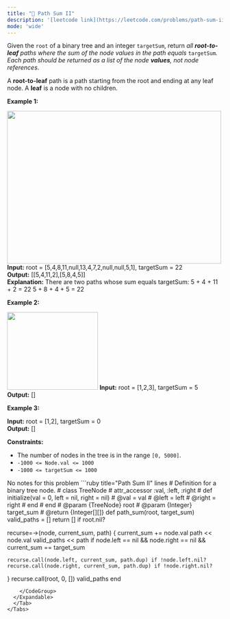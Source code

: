 ```yaml
---
title: "🧀 Path Sum II"
description: '[leetcode link](https://leetcode.com/problems/path-sum-ii/description/)'
mode: 'wide'
---
```

<Tabs>
  <Tab title="Question" icon="circle-question" iconType="regular">
    <Card>
      <p>Given the <code>root</code> of a binary tree and an integer <code>targetSum</code>, return <em>all <strong>root-to-leaf</strong> paths where the sum of the node values in the path equals </em><code>targetSum</code><em>. Each path should be returned as a list of the node <strong>values</strong>, not node references</em>.</p>  <p>A <strong>root-to-leaf</strong> path is a path starting from the root and ending at any leaf node. A <strong>leaf</strong> is a node with no children.</p>   <p><strong class="example">Example 1:</strong></p> <img alt="" src="https://assets.leetcode.com/uploads/2021/01/18/pathsumii1.jpg" style="width: 500px; height: 356px;" />  <strong>Input:</strong> root = [5,4,8,11,null,13,4,7,2,null,null,5,1], targetSum = 22 <br/> <strong>Output:</strong> [[5,4,11,2],[5,8,4,5]] <br/> <strong>Explanation:</strong> There are two paths whose sum equals targetSum: 5 + 4 + 11 + 2 = 22 5 + 8 + 4 + 5 = 22   <p><strong class="example">Example 2:</strong></p> <img alt="" src="https://assets.leetcode.com/uploads/2021/01/18/pathsum2.jpg" style="width: 212px; height: 181px;" />  <strong>Input:</strong> root = [1,2,3], targetSum = 5 <br/> <strong>Output:</strong> []   <p><strong class="example">Example 3:</strong></p>   <strong>Input:</strong> root = [1,2], targetSum = 0 <br/> <strong>Output:</strong> []    <p><strong>Constraints:</strong></p>  <ul>  <li>The number of nodes in the tree is in the range <code>[0, 5000]</code>.</li>  <li><code>-1000 &lt;= Node.val &lt;= 1000</code></li>  <li><code>-1000 &lt;= targetSum &lt;= 1000</code></li> </ul> 
    </Card>
  </Tab>
  <Tab title="Solution" icon="lightbulb" iconType="regular" >
    <Card>
      No notes for this problem
</Card>
  <Expandable title="code">
    <CodeGroup dropdown>
```ruby title="Path Sum II" lines
# Definition for a binary tree node.
# class TreeNode
#     attr_accessor :val, :left, :right
#     def initialize(val = 0, left = nil, right = nil)
#         @val = val
#         @left = left
#         @right = right
#     end
# end
# @param {TreeNode} root
# @param {Integer} target_sum
# @return {Integer[][]}
def path_sum(root, target_sum)
  valid_paths = []
  return [] if root.nil?
  
  recurse=->(node, current_sum, path) {
    current_sum += node.val
    path << node.val
    valid_paths << path if node.left == nil && node.right == nil && current_sum == target_sum
    
    recurse.call(node.left, current_sum, path.dup) if !node.left.nil?
    recurse.call(node.right, current_sum, path.dup) if !node.right.nil?
  }
  recurse.call(root, 0, [])
  valid_paths
end
```
    </CodeGroup>
  </Expandable>
  </Tab>
</Tabs>